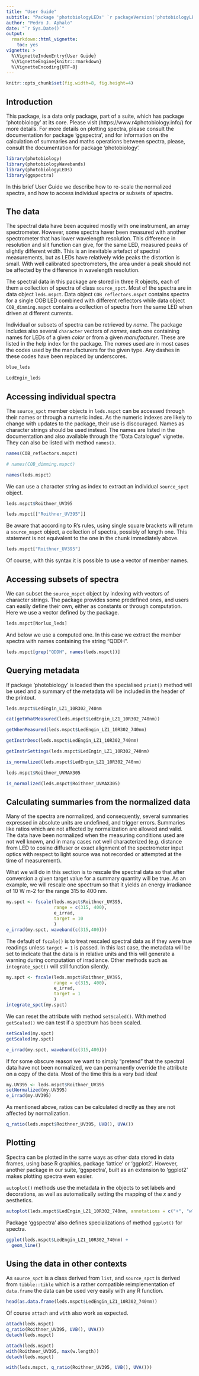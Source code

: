 ```yaml
---
title: "User Guide"
subtitle: "Package 'photobiologyLEDs' `r packageVersion('photobiologyLEDs')` "
author: "Pedro J. Aphalo"
date: "`r Sys.Date()`"
output: 
  rmarkdown::html_vignette:
    toc: yes
vignette: >
  %\VignetteIndexEntry{User Guide}
  %\VignetteEngine{knitr::rmarkdown}
  %\VignetteEncoding{UTF-8}
---
```


```r
knitr::opts_chunk$set(fig.width=8, fig.height=4)
```

## Introduction

This package, is a data only package, part of a suite, which has package 
'photobiology' at its core. Please visit (https://www.r4photobiology.info/) 
for more details. For more details on plotting spectra, please consult the 
documentation for package 'ggspectra', and for information on the calculation 
of summaries and maths operations  between spectra, please, consult the 
documentation for package 'photobiology'.

```r
library(photobiology)
library(photobiologyWavebands)
library(photobiologyLEDs)
library(ggspectra)
```

In this brief User Guide we describe how to re-scale the normalized
spectra, and how to access individual spectra or subsets of spectra.

## The data

The spectral data have been acquired mostly with one instrument, an array
spectrometer. However, some spectra haver been measured with another 
spectrometer that has lower wavelength resolution. This difference in
resolution and slit function can give, for the same LED, measured peaks 
of slightly different width. This is an inevitable artefact of spectral 
measurements, but as LEDs have relatively wide peaks the distortion is small.
With well calibrated spectrometers, the area under a peak should not be
affected by the difference in wavelength resolution.

The spectral data in this package are stored in three R objects, each of them a
collection of spectra of class `source_spct`. Most of the spectra are in data object `leds.mspct`. Data object `COB_reflectors.mspct` contains spectra for a single COB LED combined with different reflectors while data object `COB_dimming.mspct` contains a collection of spectra from the same LED when driven at different currents. 

Individual or subsets of spectra can be retrieved by _name_. The package
includes also several `character` vectors of _names_, each one containing names for LEDs of a given _color_ or from a given _manufacturer_. These are listed in the help index for the package. The _names_ used are in most cases the codes used by the manufacturers for the given type. Any dashes in these codes have been replaced by underscores.

```r
blue_leds
```

```r
LedEngin_leds
```

## Accessing individual spectra

The `source_spct` member objects in `leds.mspct` can be accessed through their
names or through a numeric index. As the numeric indexes are likely to change 
with updates to the package, their use is discouraged. Names as character
strings should be used instead. The names are listed in the documentation
and also available through the "Data Catalogue" vignette. They can also be
listed with method `names()`.


```r
names(COB_reflectors.mspct)
```
```r
# names(COB_dimming.mspct)
```

```r
names(leds.mspct)
```

We can use a character string as index to extract an individual `source_spct`
object.

```r
leds.mspct$Roithner_UV395
```

```r
leds.mspct[["Roithner_UV395"]]
```

Be aware that according to R's rules, using single square brackets will return
a `source_mspct` object, a collection of spectra, possibly of length one. This 
statement is not equivalent to the one in the chunk immediately above.

```r
leds.mspct["Roithner_UV395"]
```

Of course, with this syntax it is possible to use a vector of member names.

## Accessing subsets of spectra

We can subset the `source_mspct` object by indexing with vectors of character
strings. The package provides some predefined ones, and users can easily
define their own, either as constants or through computation. Here we use
a vector defined by the package.

```r
leds.mspct[Norlux_leds]
```

And below we use a computed one. In this case we extract the member spectra
with names containing the string "QDDH".

```r
leds.mspct[grep("QDDH", names(leds.mspct))]
```

## Querying metadata

If package 'photobiology' is loaded then the specialised `print()` method will be
used and a summary of the metadata will be included in the header of the
printout.

```r
leds.mspct$LedEngin_LZ1_10R302_740nm
```

```r
cat(getWhatMeasured(leds.mspct$LedEngin_LZ1_10R302_740nm))
```

```r
getWhenMeasured(leds.mspct$LedEngin_LZ1_10R302_740nm)
```

```r
getInstrDesc(leds.mspct$LedEngin_LZ1_10R302_740nm)
```

```r
getInstrSettings(leds.mspct$LedEngin_LZ1_10R302_740nm)
```

```r
is_normalized(leds.mspct$LedEngin_LZ1_10R302_740nm)
```

```r
leds.mspct$Roithner_UVMAX305
```

```r
is_normalized(leds.mspct$Roithner_UVMAX305)
```

## Calculating summaries from the normalized data

Many of the spectra are normalized, and consequently, several summaries expressed in
absolute units are undefined, and trigger errors. Summaries like ratios which
are not affected by normalization are allowed and valid. The data have been
normalized when the measuring conditions used are not well known, and in many
cases not well characterized (e.g. distance from LED to cosine diffuser or exact 
alignment of the spectrometer input optics with respect to light source was
not recorded or attempted at the time of measurement).

What we will do in this section is to rescale the spectral data so that after 
conversion a given target value for a summary quantity will be true. As an 
example, we will rescale one spectrum so that it yields an energy irradiance of
10 W m-2 for the range 315 to 400 nm.

```r
my.spct <- fscale(leds.mspct$Roithner_UV395,
                  range = c(315, 400),
                  e_irrad,
                  target = 10
                  )
e_irrad(my.spct, waveband(c(315,400)))
```

The default of `fscale()` is to treat rescaled spectral data as if they were 
true readings unless `target = 1` is passed. In this last case, the metadata
will be set to indicate that the data is in relative units and this will
generate a warning during computation of irradiance. Other methods such as 
`integrate_spct()` will still function silently.

```r
my.spct <- fscale(leds.mspct$Roithner_UV395,
                  range = c(315, 400),
                  e_irrad,
                  target = 1
                  )
integrate_spct(my.spct)
```

We can reset the attribute with method `setScaled()`. With 
method `getScaled()` we can test if a spectrum has been scaled.

```r
setScaled(my.spct)
getScaled(my.spct)
```
```r
e_irrad(my.spct, waveband(c(315,400)))
```

If for some obscure reason we want to simply "pretend" that the spectral data
have not been normalized, we can permanently override the attribute on a copy 
of the data. Most of the time this is a very bad idea!

```r
my.UV395 <- leds.mspct$Roithner_UV395
setNormalized(my.UV395)
e_irrad(my.UV395)
```

As mentioned above, ratios can be calculated directly as they are not affected
by normalization.

```r
q_ratio(leds.mspct$Roithner_UV395, UVB(), UVA())
```

## Plotting

Spectra can be plotted in the same ways as other data stored in
data frames, using base R graphics, package 'lattice' or 'ggplot2'. However, another
package in our suite, 'ggspectra', built as an extension to 'ggplot2' makes 
plotting spectra even easier.

`autoplot()` methods use the metadata in the objects to set labels and decorations,
as well as automatically setting the mapping of the _x_ and _y_ aesthetics.

```r
autoplot(leds.mspct$LedEngin_LZ1_10R302_740nm, annotations = c("+", "wls"), )
```

Package 'ggspectra' also defines specializations of method `ggplot()` for 
spectra.

```r
ggplot(leds.mspct$LedEngin_LZ1_10R302_740nm) +
  geom_line()
```

## Using the data in other contexts

As `source_spct` is a class derived from `list`, and `source_spct` is derived from
`tibble::tible` which is a rather compatible reimplementation of `data.frame` the
data can be used very easily with any R function.

```r
head(as.data.frame(leds.mspct$LedEngin_LZ1_10R302_740nm))
```

Of course `attach` and `with` also work as expected.

```r
attach(leds.mspct)
q_ratio(Roithner_UV395, UVB(), UVA())
detach(leds.mspct)
```

```r
attach(leds.mspct)
with(Roithner_UV395, max(w.length))
detach(leds.mspct)
```

```r
with(leds.mspct, q_ratio(Roithner_UV395, UVB(), UVA()))
```

